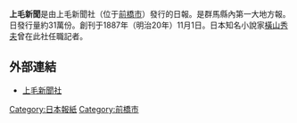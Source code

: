 {{japanese|japanese=上毛新聞|kana=じょうもうしんぶん|romaji=Jōmō Shimbun}}
'''上毛新聞'''是由上毛新聞社（位于[[前橋市|前橋市]]）發行的日報。是群馬縣內第一大地方報。日發行量約31萬份。創刊于1887年（明治20年）11月1日。日本知名小說家[[橫山秀夫|橫山秀夫]]曾在此社任職記者。


== 外部連結 ==
*[http://www.jomo-news.co.jp// 上毛新聞社] {{Wayback|url=http://www.jomo-news.co.jp// |date=20220520153826 }}

{{日本各大報紙}}
{{DEFAULTSORT:Joumou Shimbun}}
[[Category:日本報紙|Category:日本報紙]]
[[Category:前橋市|Category:前橋市]]
